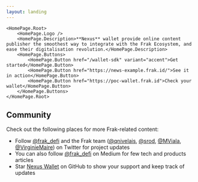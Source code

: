 ```yaml
---
layout: landing
---
```




    <HomePage.Root>
        <HomePage.Logo />
        <HomePage.Description>**Nexus** wallet provide online content publisher the smoothest way to integrate with the Frak Ecosystem, and ease their digitalisation revolution.</HomePage.Description>
        <HomePage.Buttons>
            <HomePage.Button href="/wallet-sdk" variant="accent">Get started</HomePage.Button>
            <HomePage.Button href="https://news-example.frak.id/">See it in action</HomePage.Button>
            <HomePage.Button href="https://poc-wallet.frak.id">Check your wallet</HomePage.Button>
        </HomePage.Buttons>
    </HomePage.Root>

## Community

Check out the following places for more Frak-related content:

- Follow [@frak_defi](https://twitter.com/frak_defi) and the Frak team ([@qnivelais](https://twitter.com/QNivelais), [@srod](https://twitter.com/srod), [@MViala](https://twitter.com/MViala), [@VirginieMaire](https://twitter.com/VirginieMaire)) on Twitter for project updates
- You can also follow [@frak_defi](https://medium.com/frak-defi) on Medium for few tech and products articles
- Star [Nexus Wallet](https://github.com/frak-id/wallet) on GitHub to show your support and keep track of updates